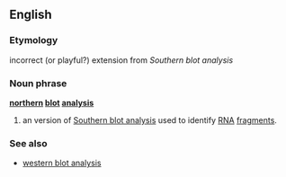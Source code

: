 ==English==
===Etymology===
incorrect (or playful?) extension from ''Southern blot analysis''
===Noun phrase===
{{wikipediapar|Northern blot}}
'''[[northern]] [[blot]] [[analysis]]'''
# an version of [[Southern blot analysis]] used to identify [[RNA]] [[fragment]]s.
===See also===
*[[western blot analysis]]